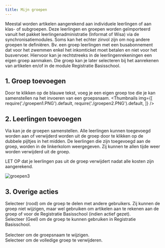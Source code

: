 ```yaml
---
title: Mijn groepen
---
```


Meestal worden artikelen aangerekend aan individuele leerlingen of aan klas- of subgroepen. Deze leerlingen en groepen worden geïmporteerd vanuit het pakket leerlingenadministratie (Informat of Wisa) via de synchronisatiemodules. Soms kan het echter zinvol zijn om nog andere groepen te definiëren. Bv. een groep leerlingen met een busabonnement dat voor het zwemmen enkel het inkomticket moet betalen en niet voor het busvervoer. Hiervoor kan je rechtstreeks in de leerlingenrekeningen een eigen groep aanmaken. Die groep kan je later selecteren bij het aanrekenen van artikelen en/of in de module Registratie Basisschool. 

## 1. Groep toevoegen

Door te klikken op de blauwe tekst, voeg je een eigen groep toe die je kan samenstellen na het invoeren van een groepsnaam.
<Thumbnails img={[
    require('./groepen1.PNG').default, 
    require('./groepen2.PNG').default,
]} />

## 2. Leerlingen toevoegen 

Via <LegacyAction img="person.png"/> kan je de groepen samenstellen. Alle leerlingen kunnen toegevoegd worden aan of verwijderd worden uit de groep door te klikken op de dubbele pijltjes in het midden. De leerlingen die zijn toegevoegd aan de groep, worden in de linkerkolom weergegeven. Zij kunnen te allen tijde weer worden verwijderd uit de groep.

LET OP dat je leerlingen pas uit de groep verwijdert nadat alle kosten zijn aangerekend. 

![groepen3](./groepen3.PNG)

## 3. Overige acties

<LegacyAction img="delen.png"/> Selecteer (rood) om de groep te delen met andere gebruikers. Zij kunnen de groep niet wijzigen, maar wel gebruiken om artikelen aan te rekenen aan de groep of voor de Registratie Basisschool (indien actief gezet). 
<br/>
<LegacyAction img="registratieBasisschool.png"/>Selecteer (Geel) om de groep te kunnen gebruiken in Registratie Basisschool.  
<br/>
<LegacyAction img="edit.png"/>Selecteer om de groepsnaam te wijzigen. 
<br/>
<LegacyAction img="remove.png"/>Selecteer om de volledige groep te verwijderen. 


